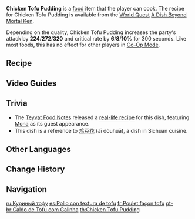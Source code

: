 {{Food Infobox
|id              = 109451
|name            = Chicken Tofu Pudding
|description     = A dish made with great precision.
|desc_suspicious = The base soup is far too salty and the mouthfeel of the chicken tofu pudding is insufficiently fine. This technical lack has caused this dish to merely have the form and not the power.
|desc_basic      = The finely-diced chicken breast is stirred strongly and added into a soup that has various other minced meats within, before being cooked over a small flame. The result is light and elegant, and it tastes like tofu pudding. The meat has been shaped such that it is "a chicken above chickens, yet does not look like chicken." This, too, is part of Liyue's culinary fine arts.
|desc_delicious  = Shaped like a single block that does not scatter, it truly looks like tofu pudding. Its exquisite tenderness unravels on the tongue the moment it is scooped up with a porcelain spoon and fed into the mouth, with a freshness so intense that it could carry your spirit from your mortal shell following in hot pursuit. What lies before you is not a dish, but a gentle freeze, a pure spring, a stroke of the divine.
|type            = ATK-Boosting Dishes
|effectType      = ATK Up
|effect          = Increases all party members' ATK by (var1) and CRIT Rate by (var2)% for 300s.
|eff_att1        = ATK
|eff_att2        = CRIT Rate
|eff_suspicious1 = 224
|eff_suspicious2 = 6
|eff_basic1      = 272
|eff_basic2      = 8
|eff_delicious1  = 320
|eff_delicious2  = 10
|rarity          = 4
|recipe          = Complete [[A Dish Beyond Mortal Ken]]
|region          = Liyue
}}
'''Chicken Tofu Pudding''' is a [[food]] item that the player can cook. The recipe for Chicken Tofu Pudding is available from the [[World Quests|World Quest]] [[A Dish Beyond Mortal Ken]].

Depending on the quality, Chicken Tofu Pudding increases the party's attack by '''224'''/'''272'''/'''320''' and critical rate by '''6'''/'''8'''/'''10'''% for 300 seconds. Like most foods, this has no effect for other players in [[Co-Op Mode]].

==Recipe==
{{Recipe
|type = Cooking
|Fowl = 4
|Ham = 2
|Bird Egg = 2
|Snapdragon = 1
|sort = Fowl,Ham,Bird Egg,Snapdragon
}}

==Video Guides==
{{EVT
|video1   = https://youtu.be/F0wmyp0wrgo
|caption1 = How to Obtain the Recipe
}}

==Trivia==
*The [[Teyvat Food Notes]] released a [https://ys.mihoyo.com/main/news/detail/16133 real-life recipe] for this dish, featuring [[Mona]] as its guest appearance.
*This dish is a reference to [https://zh.wikipedia.org/wiki/%E9%B8%A1%E8%B1%86%E8%8A%B1 鸡豆花] (Jī dòuhuā), a dish in Sichuan cuisine.

==Other Languages==
{{Other Languages
|en      = Chicken Tofu Pudding
|zhs     = 鸡豆花
|zhs_rm  = Jī Dòuhuā
|zht     = 雞豆花
|zht_rm  = Jī Dòuhuā
|zh_tl   = Chicken {{w|Douhua}}
|ja      = 鶏豆花
|ja_rm   = Niwatori Douhowa{{Assumed}}
|ja_tl   = Chicken Tofu Pudding{{Sino|ja|zh}}
|ko      = 꼬꼬 연두부
|ko_rm   = Kkokko Yeondubu
|ko_tl   = Chicken Soft Tofu
|es      = Pollo con textura de tofu
|es_tl   = Chicken With the Texture of Tofu
|fr      = Poulet façon tofu
|fr_tl   = Tofu-Style Chicken
|ru      = Куриный тофу
|ru_tl   = Chicken Tofu
|th      = Chicken Tofu Pudding
|vi      = Gà Nấu Đậu
|vi_tl   = 
|de      = Hühnerpudding
|de_tl   = Chicken Pudding
|id      = Chicken Tofu Pudding
|pt      = Caldo de Tofu com Galinha
|pt_tl   = 
}}

==Change History==
{{Change History|1.6}}

==Navigation==
{{Food Navbox}}

[[ru:Куриный тофу]]
[[es:Pollo con textura de tofu]]
[[fr:Poulet façon tofu]]
[[pt-br:Caldo de Tofu com Galinha]]
[[th:Chicken Tofu Pudding]]